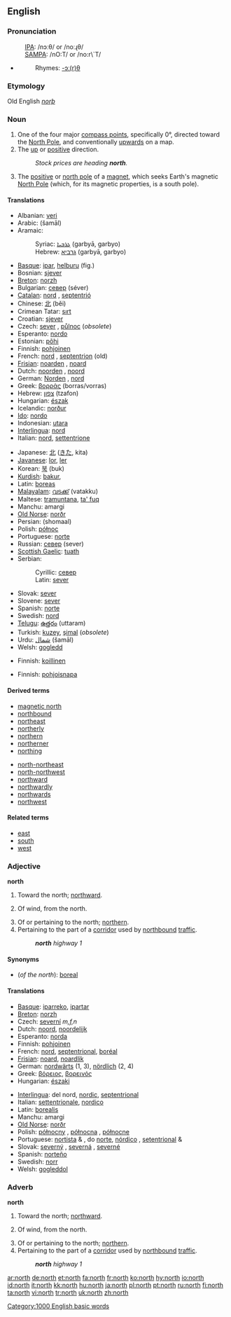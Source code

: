{{see|North}}
{{wikipedia}}
==English==

===Pronunciation===
:[[International Phonetic Alphabet|IPA]]: /nɔːθ/ or /noːɻθ/
:[[SAMPA]]: /nO:T/ or /no:r\`T/
*{{audio|en-us-north.ogg|Audio (US)}}
*:Rhymes: [[Rhymes:English:-ɔː(r)θ|-ɔː(r)θ]]

===Etymology===
Old English ''[[norþ]]''

===Noun===
{{en-noun|-}}

# One of the four major [[compass point]]s, specifically 0°, directed toward the [[North Pole]], and conventionally [[upwards]] on a map.
# The [[up]] or [[positive]] direction.
#:''Stock prices are heading '''north'''.''
# {{physics}} The [[positive]] or [[north pole]] of a [[magnet]], which seeks Earth's magnetic [[North Pole]] (which, for its magnetic properties, is a south pole).

====Translations====
{{trans-top|compass point}}
*Albanian: [[veri]] {{m}}
*Arabic: {{ARchar|[[شمال]]}} (šamāl)
*Aramaic:
*:Syriac: [[ܓܪܒܝܐ]] (garbyā, garbyo) {{f}}
*:Hebrew: [[גרביא]] (garbyā, garbyo) {{f}}
*[[Basque]]: [[ipar]], [[helburu]] (fig.)
*Bosnian: [[sjever#Bosnian|sjever]] {{m}}
*[[Breton]]: [[norzh]] {{m}}
*Bulgarian: [[север]] (séver)
*[[Catalan]]: [[nord]] {{m}}, [[septentrió]] {{m}}
*Chinese: [[北]] (běi)
*Crimean Tatar: [[sırt]]
*Croatian: [[sjever]]
*Czech: [[sever#Czech|sever]] {{m}}, [[půlnoc]] {{f}} (''obsolete'')
*Esperanto: [[nordo]]
*Estonian: [[põhi]]
*Finnish: [[pohjoinen]]
*French: [[nord]] {{m}}, [[septentrion]] {{m}} (old)
*[[Frisian]]: [[noarden]] {{n}}, [[noard]]
*Dutch: [[noorden]] {{n}}, [[noord]]
*German: [[Norden]] {{m}}, [[nord]]
*Greek: [[βορράς]] (borras/vorras)
*Hebrew: [[צפון]] (tzafon)
*Hungarian: [[észak]]
*Icelandic: [[norður]] {{n}}
*[[Ido]]: [[nordo]]
*Indonesian: [[utara]]
*[[Interlingua]]: [[nord]]
*Italian: [[nord]], [[settentrione]]
{{trans-mid}}
*Japanese: [[北]] ([[きた]], kita)
*[[Javanese]]: [[lor]], [[ler]]
*Korean: [[북]] (buk)
*[[Kurdish]]: [[bakur]], {{KUchar|[[باکور]]}}
*Latin: [[boreas]]
*[[Malayalam]]: [[വടക്ക്]] (vatakku)
*Maltese: [[tramuntana]], [[ta' fuq]]
*Manchu: amargi
*[[Old Norse]]: [[norðr]] {{n}}
*Persian: {{FAchar|[[شمال]]}} (shomaal)
*Polish: [[północ]] {{f}}
*Portuguese: [[norte]] {{m}}
*Russian: [[север]] (sever) {{m}}
*[[Scottish Gaelic]]: [[tuath#Scottish Gaelic|tuath]] {{m}}
*Serbian:
*:Cyrillic: [[север#Serbian|север]] {{m}}
*:Latin: [[sever#Serbian|sever]] {{m}}
*Slovak: [[sever#Slovak|sever]] {{m}}
*Slovene: [[sever]] {{m}}
*Spanish: [[norte]] {{m}}
*Swedish: [[nord]]
*[[Telugu]]: [[ఉత్తరం]] (uttaram)
*Turkish: [[kuzey]], [[şimal]] (''obsolete'')
*Urdu: [[شمال]] (šamāl) {{m}}
*Welsh: [[gogledd]] {{m}}
{{trans-bottom}}

{{trans-top|up or positive direction}}
*Finnish: [[koillinen]]
{{trans-mid}}
{{trans-bottom}}

{{trans-top|north pole of a magnet}}
*Finnish: [[pohjoisnapa]]
{{trans-mid}}
{{trans-bottom}}

====Derived terms====
{{top2}}
*[[magnetic north]]
*[[northbound]]
*[[northeast]]
*[[northerly]]
*[[northern]]
*[[northerner]]
*[[northing]]
{{mid2}}
*[[north-northeast]]
*[[north-northwest]]
*[[northward]]
*[[northwardly]]
*[[northwards]]
*[[northwest]]
{{bottom2}}

====Related terms====
*[[east]]
*[[south]]
*[[west]]

===Adjective===
'''north'''

# Toward the north; [[northward]].
# {{meteorology}} Of wind, from the north.
# Of or pertaining to the north; [[northern]].
# Pertaining to the part of a [[corridor]] used by [[northbound]] [[traffic]].
#:'''''north''' highway 1''

====Synonyms====
*(''of the north''): [[boreal]]

====Translations====
{{top}}
*[[Basque]]: [[iparreko]], [[ipartar]]
*[[Breton]]: [[norzh]]
*Czech: [[severní]] ''m,f,n''
*Dutch: [[noord]], [[noordelijk]]
*Esperanto: [[norda]]
*Finnish: [[pohjoinen]]
*French: [[nord]], [[septentrional]], [[boréal]]
*[[Frisian]]: [[noard]], [[noardlik]]
*German: [[nordwärts]] (1, 3), [[nördlich]] (2, 4)
*Greek: [[βόρειος]], [[βορεινός]]
*Hungarian: [[északi]]
{{mid}}
*[[Interlingua]]: del nord, [[nordic]], [[septentrional]]
*Italian: [[settentrionale]], [[nordico]]
*Latin: [[borealis]]
*Manchu: amargi
*[[Old Norse]]: [[norðr]]
*Polish: [[północny]] {{m}}, [[północna]] {{f}}, [[północne]] {{n}}
*Portuguese: [[nortista]] {{m}} & {{f}}, do [[norte]], [[nórdico]] {{m}}, [[setentrional]] {{m}} & {{f}}
*Slovak: [[severný]] {{m}}, [[severná]] {{f}}, [[severné]] {{n}}
*Spanish: [[norteño]]
*Swedish: [[norr]]
*Welsh: [[gogleddol]]
{{bottom}}

===Adverb===
'''north'''

# Toward the north; [[northward]].
# {{meteorology}} Of wind, from the north.
# Of or pertaining to the north; [[northern]].
# Pertaining to the part of a [[corridor]] used by [[northbound]] [[traffic]].
#:'''''north''' highway 1''

[[Category:1000 English basic words]]

[[ar:north]]
[[de:north]]
[[et:north]]
[[fa:north]]
[[fr:north]]
[[ko:north]]
[[hy:north]]
[[io:north]]
[[id:north]]
[[it:north]]
[[kk:north]]
[[hu:north]]
[[ja:north]]
[[pl:north]]
[[pt:north]]
[[ru:north]]
[[fi:north]]
[[ta:north]]
[[vi:north]]
[[tr:north]]
[[uk:north]]
[[zh:north]]